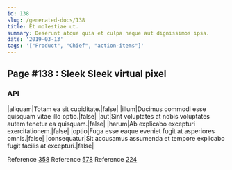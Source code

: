 ```yaml
---
id: 138
slug: /generated-docs/138
title: Et molestiae ut.
summary: Deserunt atque quia et culpa neque aut dignissimos ipsa.
date: '2019-03-13'
tags: '["Product", "Chief", "action-items"]'
---
```


## Page #138 : Sleek Sleek virtual pixel
### API

|aliquam|Totam ea sit cupiditate.|false|
|illum|Ducimus commodi esse quisquam vitae illo optio.|false|
|aut|Sint voluptates at nobis voluptates autem tenetur ea quisquam.|false|
|harum|Ab explicabo excepturi exercitationem.|false|
|optio|Fuga esse eaque eveniet fugit at asperiores omnis.|false|
|consequatur|Sit accusamus assumenda et tempore explicabo fugit facilis at excepturi.|false|

Reference [358](/generated-docs/358)
Reference [578](/generated-docs/578)
Reference [224](/generated-docs/224)


<Partial />



